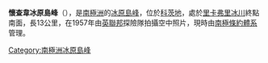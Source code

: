 {{expand|time=2013-12-31T10:59:26+00:00}}
{{unreferenced|time=2013-12-31T10:59:26+00:00}}
{{coord|81|33|S|28|30|W|display=title}}

'''懷查韋冰原島峰'''（{{lang-en|Whichaway Nunataks}}），是[[南極洲|南極洲]]的[[冰原島峰|冰原島峰]]，位於[[科茨地|科茨地]]，處於[[里卡弗里冰川|里卡弗里冰川]]終點南面，長13公里，在1957年由[[英聯邦|英聯邦]]探險隊拍攝空中照片，現時由[[南極條約體系|南極條約體系]]管理。

{{DEFAULTSORT:Whichaway Nunataks}}
[[Category:南極洲冰原島峰|Category:南極洲冰原島峰]]


{{CoatsLand-geo-stub}}